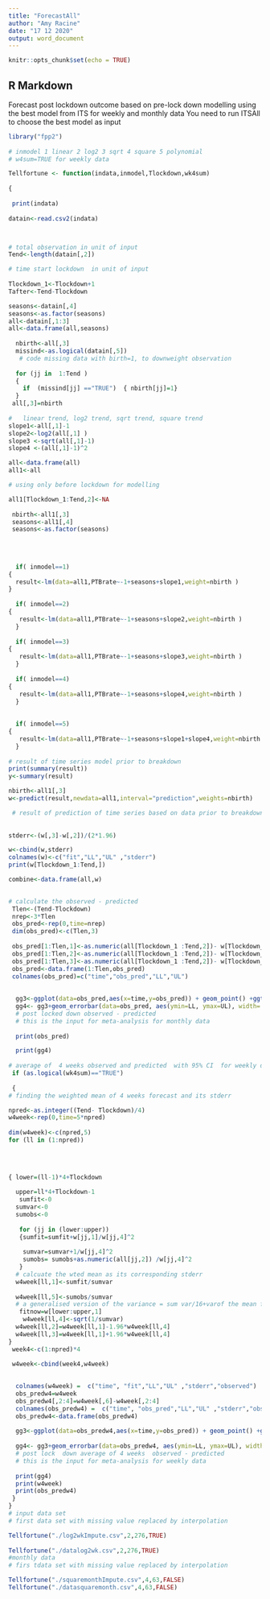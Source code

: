 ---
title: "ForecastAll"
author: "Amy Racine"
date: "17 12 2020"
output: word_document
---

```{r setup, include=FALSE}
knitr::opts_chunk$set(echo = TRUE)
```


## R Markdown

Forecast post lockdown outcome based on pre-lock down modelling using the best model from ITS for weekly and monthly data
You need to run ITSAll to choose the best model as input
 
```{r read data,echo=FALSE}
library("fpp2")
 
# inmodel 1 linear 2 log2 3 sqrt 4 square 5 polynomial
# w4sum=TRUE for weekly data

Tellfortune <- function(indata,inmodel,Tlockdown,wk4sum)
  
{ 
  
 print(indata) 
  
datain<-read.csv2(indata)



# total observation in unit of input 
Tend<-length(datain[,2])

# time start lockdown  in unit of input
 
Tlockdown_1<-Tlockdown+1
Tafter<-Tend-Tlockdown

seasons<-datain[,4]
seasons<-as.factor(seasons)
all<-datain[,1:3]
all<-data.frame(all,seasons)
 
  nbirth<-all[,3]
  missind<-as.logical(datain[,5])
   # code missing data with birth=1, to downweight observation
  
  for (jj in  1:Tend ) 
  { 
    if  (missind[jj] =="TRUE")  { nbirth[jj]=1} 
  }
 all[,3]=nbirth
 
#   linear trend, log2 trend, sqrt trend, square trend
slope1<-all[,1]-1
slope2<-log2(all[,1] )
slope3 <-sqrt(all[,1]-1)
slope4 <-(all[,1]-1)^2

all<-data.frame(all)
all1<-all

# using only before lockdown for modelling

all1[Tlockdown_1:Tend,2]<-NA
 
 nbirth<-all1[,3]
 seasons<-all1[,4]
 seasons<-as.factor(seasons)
 
  
 
    
  if( inmodel==1)
{ 
  result<-lm(data=all1,PTBrate~-1+seasons+slope1,weight=nbirth )
}
  
  if( inmodel==2)
{ 
   result<-lm(data=all1,PTBrate~-1+seasons+slope2,weight=nbirth )
  }
  
  if( inmodel==3)
{ 
   result<-lm(data=all1,PTBrate~-1+seasons+slope3,weight=nbirth )
  }
  
  if( inmodel==4)
{ 
   result<-lm(data=all1,PTBrate~-1+seasons+slope4,weight=nbirth )
  }
  
  
  if( inmodel==5)
{ 
   result<-lm(data=all1,PTBrate~-1+seasons+slope1+slope4,weight=nbirth )
  }
 
# result of time series model prior to breakdown
print(summary(result))
y<-summary(result)

nbirth<-all1[,3]
w<-predict(result,newdata=all1,interval="prediction",weights=nbirth)

 # result of prediction of time series based on data prior to breakdown
 
 
stderr<-(w[,3]-w[,2])/(2*1.96)

w<-cbind(w,stderr)
colnames(w)<-c("fit","LL","UL" ,"stderr")
print(w[Tlockdown_1:Tend,])

combine<-data.frame(all,w) 
 

# calculate the observed - predicted
 Tlen<-(Tend-Tlockdown)
 nrep<-3*Tlen
 obs_pred<-rep(0,time=nrep)
 dim(obs_pred)<-c(Tlen,3)
 
 obs_pred[1:Tlen,1]<-as.numeric(all[Tlockdown_1 :Tend,2])- w[Tlockdown_1 :Tend,1] 
 obs_pred[1:Tlen,2]<-as.numeric(all[Tlockdown_1 :Tend,2])- w[Tlockdown_1: Tend,3] 
 obs_pred[1:Tlen,3]<-as.numeric(all[Tlockdown_1 :Tend,2])- w[Tlockdown_1 : Tend,2]  
 obs_pred<-data.frame(1:Tlen,obs_pred)
 colnames(obs_pred)=c("time","obs_pred","LL","UL")
  
 
  gg3<-ggplot(data=obs_pred,aes(x=time,y=obs_pred)) + geom_point() +ggtitle("Observed-Predicted Post lockdown")
  gg4<- gg3+geom_errorbar(data=obs_pred, aes(ymin=LL, ymax=UL), width=.1) + geom_hline(yintercept=0)
  # post locked down observed - predicted  
  # this is the input for meta-analysis for monthly data
  
  print(obs_pred)

  print(gg4)
  
# average of  4 weeks observed and predicted  with 95% CI  for weekly data
 if (as.logical(wk4sum)=="TRUE")
 
 { 
# finding the weighted mean of 4 weeks forecast and its stderr

npred<-as.integer((Tend- Tlockdown)/4)
w4week<-rep(0,time=5*npred)
  
dim(w4week)<-c(npred,5)
for (ll in (1:npred))
  
  
 
  
{ lower=(ll-1)*4+Tlockdown 

  upper=ll*4+Tlockdown-1 
   sumfit<-0
  sumvar<-0
  sumobs<-0
  
   for (jj in (lower:upper))
   {sumfit=sumfit+w[jj,1]/w[jj,4]^2   
  
    sumvar=sumvar+1/w[jj,4]^2   
    sumobs= sumobs+as.numeric(all[jj,2]) /w[jj,4]^2
   }
  # calcuate the wted mean as its corresponding stderr
  w4week[ll,1]<-sumfit/sumvar
  
  w4week[ll,5]<-sumobs/sumvar
  # a generalised version of the variance = sum var/16+varof the mean foreast
   fitnow=w[lower:upper,1]  
    w4week[ll,4]<-sqrt(1/sumvar)
  w4week[ll,2]=w4week[ll,1]-1.96*w4week[ll,4]
  w4week[ll,3]=w4week[ll,1]+1.96*w4week[ll,4]
}
 week4<-c(1:npred)*4
 
 w4week<-cbind(week4,w4week)
  

  colnames(w4week) =  c("time", "fit","LL","UL" ,"stderr","observed")
  obs_predw4=w4week
  obs_predw4[,2:4]=w4week[,6]-w4week[,2:4]
  colnames(obs_predw4) =  c("time", "obs_pred","LL","UL" ,"stderr","observed")
  obs_predw4<-data.frame(obs_predw4)
   
  gg3<-ggplot(data=obs_predw4,aes(x=time,y=obs_pred)) + geom_point() +ggtitle("Ave 4 weeks Observed-Predicted")
    
  gg4<- gg3+geom_errorbar(data=obs_predw4, aes(ymin=LL, ymax=UL), width=.1) + geom_hline(yintercept=0)
  # post lock  down average of 4 weeks  observed - predicted    
  # this is the input for meta-analysis for weekly data
  
  print(gg4)
  print(w4week)
  print(obs_predw4) 
 }
} 
# input data set
# first data set with missing value replaced by interpolation

Tellfortune("./log2wkImpute.csv",2,276,TRUE)
 
Tellfortune("./datalog2wk.csv",2,276,TRUE)
#monthly data
# firs tdata set with missing value replaced by interpolation

Tellfortune("./squaremonthImpute.csv",4,63,FALSE)
Tellfortune("./datasquaremonth.csv",4,63,FALSE)
 
``` 